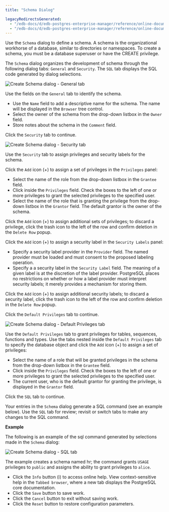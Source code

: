 ```yaml
---
title: "Schema Dialog"

legacyRedirectsGenerated:
  - "/edb-docs/d/edb-postgres-enterprise-manager/reference/online-documentation/8.0/schema_dialog.html"
  - "/edb-docs/d/edb-postgres-enterprise-manager/reference/online-documentation/latest/schema_dialog.html"
---
```


<div id="schema_dialog" class="registered_link"></div>

Use the `Schema` dialog to define a schema. A schema is the organizational workhorse of a database, similar to directories or namespaces. To create a schema, you must be a database superuser or have the CREATE privilege.

The `Schema` dialog organizes the development of schema through the following dialog tabs: `General` and `Security`. The `SQL` tab displays the SQL code generated by dialog selections.

![Create Schema dialog - General tab](../../images/schema_general.png)

Use the fields on the `General` tab to identify the schema.

-   Use the `Name` field to add a descriptive name for the schema. The name will be displayed in the `Browser` tree control.
-   Select the owner of the schema from the drop-down listbox in the `Owner` field.
-   Store notes about the schema in the `Comment` field.

Click the `Security` tab to continue.

![Create Schema dialog - Security tab](../../images/schema_security.png)

Use the `Security` tab to assign privileges and security labels for the schema.

Click the `Add` icon (+) to assign a set of privileges in the `Privileges` panel:

-   Select the name of the role from the drop-down listbox in the `Grantee` field.
-   Click inside the `Privileges` field. Check the boxes to the left of one or more privileges to grant the selected privileges to the specified user.
-   Select the name of the role that is granting the privilege from the drop-down listbox in the `Grantor` field. The default grantor is the owner of the schema.

Click the `Add` icon (+) to assign additional sets of privileges; to discard a privilege, click the trash icon to the left of the row and confirm deletion in the `Delete Row` popup.

Click the `Add` icon (+) to assign a security label in the `Security Labels` panel:

-   Specify a security label provider in the `Provider` field. The named provider must be loaded and must consent to the proposed labeling operation.
-   Specify a a security label in the `Security Label` field. The meaning of a given label is at the discretion of the label provider. PostgreSQL places no restrictions on whether or how a label provider must interpret security labels; it merely provides a mechanism for storing them.

Click the `Add` icon (+) to assign additional security labels; to discard a security label, click the trash icon to the left of the row and confirm deletion in the `Delete Row` popup.

Click the `Default Privileges` tab to continue.

![Create Schema dialog - Default Privileges tab](../../images/schema_default_privileges.png)

Use the `Default Privileges` tab to grant privileges for tables, sequences, functions and types. Use the tabs nested inside the `Default Privileges` tab to specify the database object and click the `Add` icon (+) to assign a set of privileges:

-   Select the name of a role that will be granted privileges in the schema from the drop-down listbox in the `Grantee` field.
-   Click inside the `Privileges` field. Check the boxes to the left of one or more privileges to grant the selected privileges to the specified user.
-   The current user, who is the default grantor for granting the privilege, is displayed in the `Grantor` field.

Click the `SQL` tab to continue.

Your entries in the `Schema` dialog generate a SQL command (see an example below). Use the `SQL` tab for review; revisit or switch tabs to make any changes to the SQL command.

**Example**

The following is an example of the sql command generated by selections made in the `Schema` dialog:

![Create Schema dialog - SQL tab](../../images/schema_sql.png)

The example creates a schema named hr; the command grants `USAGE` privileges to `public` and assigns the ability to grant privileges to `alice`.

-   Click the `Info` button (i) to access online help. View context-sensitive help in the `Tabbed browser`, where a new tab displays the PostgreSQL core documentation.
-   Click the `Save` button to save work.
-   Click the `Cancel` button to exit without saving work.
-   Click the `Reset` button to restore configuration parameters.
